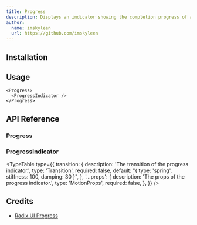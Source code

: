 ```yaml
---
title: Progress
description: Displays an indicator showing the completion progress of a task, typically displayed as a progress bar.
author:
  name: imskyleen
  url: https://github.com/imskyleen
---
```


<ComponentPreview name="demo-primitives-radix-progress" />

## Installation

<ComponentInstallation name="primitives-radix-progress" />

## Usage

```tsx
<Progress>
  <ProgressIndicator />
</Progress>
```

## API Reference

### Progress

<ExternalLink
  href="https://www.radix-ui.com/primitives/docs/components/progress#root"
  text="Radix UI API Reference - Progress.Root"
/>

### ProgressIndicator

<ExternalLink
  href="https://www.radix-ui.com/primitives/docs/components/progress#indicator"
  text="Radix UI API Reference - Progress.Indicator"
/>

<TypeTable
  type={{
    transition: {
      description: 'The transition of the progress indicator.',
      type: 'Transition',
      required: false,
      default: "{ type: 'spring', stiffness: 100, damping: 30 }",
    },
    '...props': {
      description: 'The props of the progress indicator.',
      type: 'MotionProps',
      required: false,
    },
  }}
/>

## Credits

- [Radix UI Progress](https://www.radix-ui.com/primitives/docs/components/progress)
